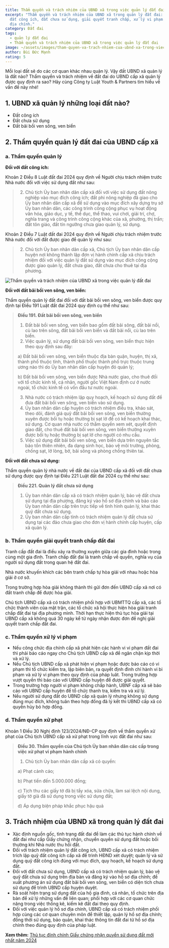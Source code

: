 ```yaml
---
title: Thẩm quyền và trách nhiệm của UBND xã trong việc quản lý đất đai
excerpt: "Thẩm quyền và trách nhiệm của UBND xã trong quản lý đất đai: quản lý
  đất công ích, đất chưa sử dụng, giải quyết tranh chấp, xử lý vi phạm và hồ sơ
  địa chính."
category: Đất đai
tags:
  - quản lý đất đai
  - Thẩm quyền và trách nhiệm của UBND xã trong việc quản lý đất đai
image: ~/assets/images/tham-quyen-va-trach-nhiem-cua-ubnd-xa-trong-viec-quan-ly-dat-dai.png
author: Bùi Đức Mạnh
rating: 5
---
```

Mỗi loại đất sẽ do các cơ quan khác nhau quản lý. Vậy đất UBND xã quản lý là đất nào? Thẩm quyền và trách nhiệm về đất đai do UBND cấp xã quản lý được quy định ra sao? Hãy cùng Công ty Luật Youth & Partners tìm hiểu về vấn đề này nhé!

## 1. UBND xã quản lý những loại đất nào?

* Đất công ích
* Đất chưa sử dụng
* Đất bãi bồi ven sông, ven biển

## 2. Thẩm quyền quản lý đất đai của UBND cấp xã

### a. Thẩm quyền quản lý

**Đối với đất công ích:**

Khoản 2 Điều 8 Luật đất đai 2024 quy định về Người chịu trách nhiệm trước Nhà nước đối với việc sử dụng đất như sau:

> 2. Chủ tịch Ủy ban nhân dân cấp xã đối với việc sử dụng đất nông nghiệp vào mục đích công ích; đất phi nông nghiệp đã giao cho Ủy ban nhân dân cấp xã để sử dụng vào mục đích xây dựng trụ sở Ủy ban nhân dân, các công trình công cộng phục vụ hoạt động văn hóa, giáo dục, y tế, thể dục, thể thao, vui chơi, giải trí, chợ, nghĩa trang và công trình công cộng khác của xã, phường, thị trấn; đất tôn giáo, đất tín ngưỡng chưa giao quản lý, sử dụng.

Khoản 2 Điều 7 Luật đất đai 2024 quy định về Người chịu trách nhiệm trước Nhà nước đối với đất được giao để quản lý như sau:

> 2. Chủ tịch Ủy ban nhân dân cấp xã, Chủ tịch Ủy ban nhân dân cấp huyện nơi không thành lập đơn vị hành chính cấp xã chịu trách nhiệm đối với việc quản lý đất sử dụng vào mục đích công cộng được giao quản lý, đất chưa giao, đất chưa cho thuê tại địa phương.

![Thẩm quyền và trách nhiệm của UBND xã trong việc quản lý đất đai](~/assets/images/tham-quyen-va-trach-nhiem-ubnd-xa-trong-viec-quan-ly-dat-dai.png "Thẩm quyền và trách nhiệm của UBND xã trong việc quản lý đất đai")

**Đối với đất bãi bồi ven sông, ven biển:**

Thẩm quyền quản lý đất đai đối với đất bãi bồi ven sông, ven biển được quy định tại Điều 191 Luật đất đai 2024 quy định cụ thể như sau:

> **Điều 191. Đất bãi bồi ven sông, ven biển**
>
> 1. Đất bãi bồi ven sông, ven biển bao gồm đất bãi sông, đất bãi nổi, cù lao trên sông, đất bãi bồi ven biển và đất bãi nổi, cù lao trên biển.
> 2. Việc quản lý, sử dụng đất bãi bồi ven sông, ven biển thực hiện theo quy định sau đây:
>
> a) Đất bãi bồi ven sông, ven biển thuộc địa bàn quận, huyện, thị xã, thành phố thuộc tỉnh, thành phố thuộc thành phố trực thuộc trung ương nào thì do Ủy ban nhân dân cấp huyện đó quản lý;
>
> b) Đất bãi bồi ven sông, ven biển được Nhà nước giao, cho thuê đối với tổ chức kinh tế, cá nhân, người gốc Việt Nam định cư ở nước ngoài, tổ chức kinh tế có vốn đầu tư nước ngoài.
>
> 3. Nhà nước có trách nhiệm lập quy hoạch, kế hoạch sử dụng đất để đưa đất bãi bồi ven sông, ven biển vào sử dụng.
> 4. Ủy ban nhân dân cấp huyện có trách nhiệm điều tra, khảo sát, theo dõi, đánh giá quỹ đất bãi bồi ven sông, ven biển thường xuyên được bồi tụ hoặc thường bị sạt lở để có kế hoạch khai thác, sử dụng. Cơ quan nhà nước có thẩm quyền xem xét, quyết định giao đất, cho thuê đất bãi bồi ven sông, ven biển thường xuyên được bồi tụ hoặc thường bị sạt lở cho người có nhu cầu.
> 5. Việc sử dụng đất bãi bồi ven sông, ven biển dựa trên nguyên tắc bảo tồn thiên nhiên, đa dạng sinh học, bảo vệ môi trường, phòng, chống sạt, lở lòng, bờ, bãi sông và phòng chống thiên tai.

**Đối với đất chưa sử dụng:**

Thẩm quyền quản lý nhà nước về đất đai của UBND cấp xã đối với đất chưa sử dụng được quy định tại Điều 221 Luật đất đai 2024 cụ thể như sau:

> **Điều 221. Quản lý đất chưa sử dụng**
>
> 1. Ủy ban nhân dân cấp xã có trách nhiệm quản lý, bảo vệ đất chưa sử dụng tại địa phương, đăng ký vào hồ sơ địa chính và báo cáo Ủy ban nhân dân cấp trên trực tiếp về tình hình quản lý, khai thác quỹ đất chưa sử dụng.
> 2. Ủy ban nhân dân cấp tỉnh có trách nhiệm quản lý đất chưa sử dụng tại các đảo chưa giao cho đơn vị hành chính cấp huyện, cấp xã quản lý.

### b. Thẩm quyền giải quyết tranh chấp đất đai

Tranh cấp đất đai là điều xảy ra thường xuyên giữa các gia đình hoặc trong cùng một gia đình. Tranh chấp đất đai là tranh chấp về quyền, nghĩa vụ của người sử dụng đất trong quan hệ đất đai.

Nhà nước khuyến khích các bên tranh chấp tự hòa giải với nhau hoặc hòa giải ở cơ sở.

Trong trường hợp hòa giải không thành thì gửi đơn đến UBND cấp xã nơi có đất tranh chấp để được hòa giải.

Chủ tịch UBND cấp xã có trách nhiệm phối hợp với UBMTTQ cấp xã, các tổ chức thành viên của mặt trận, các tổ chức xã hội thực hiện hòa giải tranh chấp đất đai tại địa phương mình. Thời hạn thực hiện thủ tục hòa giải tại UBND cấp xã không quá 30 ngày kể từ ngày nhận được đơn đề nghị giải quyết tranh chấp đất đai.

### c. Thẩm quyền xử lý vi phạm

* Nếu công chức địa chính cấp xã phát hiện các hành vi vi phạm đất đai thì phải báo cáo ngay cho Chủ tịch UBND cấp xã để ngăn chặn kịp thời và xử lý.
* Nếu Chủ tịch UBND cấp xã phát hiện vi phạm hoặc được báo cáo có vi phạm thì tổ chức kiểm tra, lập biên bản, ra quyết định đình chỉ hành vi bi phạm và xử lý vi phạm theo quy định của pháp luât. Trong trường hợp vượt quyền thì báo cáo với UBND cấp huyện để được giải quyết.
* Trong trường hợp người vi phạm không chấp hành, UBNF cấp xã sẽ báo cáo với UBND cấp huyện để tổ chức thanh tra, kiểm tra và xử lý.
* Nếu người sử dụng đất do UBND cấp xã quản lý nhưng không sử dụng đúng mục đích, không tuân theo hợp đồng đã lý kết thì UBND cấp xã có quyền hủy bỏ hợp đồng.

### d. Thẩm quyền xử phạt

Khoản 1 Điều 30 Nghị định 123/2024/NĐ-CP quy định về thẩm quyền xử phạt của Chủ tịch UBND cấp xã xử phạt trong lĩnh vực đất đai như sau:

> **Điều 30. Thẩm quyền của Chủ tịch Ủy ban nhân dân các cấp trong việc xử phạt vi phạm hành chính**
>
> 1. Chủ tịch Ủy ban nhân dân cấp xã có quyền:
>
> a) Phạt cảnh cáo;
>
> b) Phạt tiền đến 5.000.000 đồng;
>
> c) Tịch thu các giấy tờ đã bị tẩy xóa, sửa chữa, làm sai lệch nội dung, giấy tờ giả đã sử dụng trong việc sử dụng đất;
>
> d) Áp dụng biện pháp khắc phục hậu quả

## 3. Trách nhiệm của UBND xã trong quản lý đất đai

* Xác định nguồn gốc, tình trạng đất đai để làm các thủ tục hành chính về đất đai như cấp Giấy chứng nhận, chuyển quyền sử dụng đất hoặc bồi thường khi Nhà nước thu hồi đất.
* Đối với trách nhiệm quản lý đất công ích, UBND cấp xã có trách nhiệm trích lập quỹ đất công ích cấp xã để trình HĐND xét duyệt; quản lý và sử dụng quỹ đất công ích đúng với mục đích, quy hoạch, kế hoạch sử dụng đất.
* Đối với đất chưa sử dụng, UBND cấp xã có trách nhiệm quản lý, bảo vệ quỹ đất chưa sử dụng trên địa bàn và đăng ký vào hồ sơ địa chính; đề xuất phương án sử dụng đất bãi bồi ven sông, ven biển có diện tích chưa sử dụng để trình UBND cấp huyện duyệt.
* Rà soát hiện trạng sử dụng đất của hộ gia đình, cá nhân, tổ chức trên địa bàn để xử lý những vấn đề liên quan; phối hợp với các cơ quan chức năng trong việc thống kê, kiểm kê đất đai theo quy định.
* Đối với việc quản lý hồ sơ địa chính, UBND cấp xã có trách nhiệm phối hợp cùng các cơ quan chuyên môn để thiết lập, quản lý hồ sơ địa chính; đồng thời sử dụng, bảo quản, khai thác thông tin đất đai từ hồ sơ địa chính theo đúng quy định của pháp luật.

**Xem thêm:** [Thủ tục đính chính Giấy chứng nhận quyền sử dụng đất mới nhất năm 2024](https://yplawfirm.vn/phap-ly/thu-tuc-dinh-chinh-giay-chung-nhan-quyen-su-dung-dat-moi-nhat-nam-2024)
